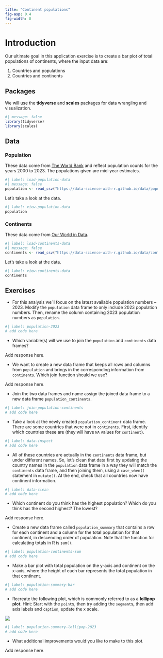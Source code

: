 ```yaml
---
title: "Continent populations"
fig-asp: 0.4
fig-width: 8
---
```


# Introduction

Our ultimate goal in this application exercise is to create a bar plot of total populations of continents, where the input data are:

1.  Countries and populations
2.  Countries and continents

## Packages

We will use the **tidyverse** and **scales** packages for data wrangling and visualization.

```r
#| message: false
library(tidyverse)
library(scales)
```

## Data

### Population

These data come from [The World Bank](https://databank.worldbank.org/reports.aspx?source=2&series=SP.POP.TOTL&country=#) and reflect population counts for the years 2000 to 2023.
The populations given are mid-year estimates.

```r
#| label: load-population-data
#| message: false
population <- read_csv("https://data-science-with-r.github.io/data/population.csv")
```

Let's take a look at the data.

```r
#| label: view-population-data
population
```

### Continents

These data come from [Our World in Data](https://ourworldindata.org/grapher/continents-according-to-our-world-in-data).

```r
#| label: load-continents-data
#| message: false
continents <- read_csv("https://data-science-with-r.github.io/data/continents.csv")
```

Let's take a look at the data.

```r
#| label: view-continents-data
continents
```

## Exercises

-   For this analysis we'll focus on the latest available population numbers -- 2023. Modify the `population` data frame to only include 2023 population numbers. Then, rename the column containing 2023 population numbers as `population`.

```r
#| label: population-2023
# add code here
```

-   Which variable(s) will we use to join the `population` and `continents` data frames?

Add response here.

-   We want to create a new data frame that keeps all rows and columns from `population` and brings in the corresponding information from `continents`. Which join function should we use?

Add response here.

-   Join the two data frames and name assign the joined data frame to a new data frame `population_continents`.

```r
#| label: join-population-continents
# add code here
```

-   Take a look at the newly created `population_continent` data frame. There are some countries that were not in `continents`. First, identify which countries these are (they will have `NA` values for `continent`).

```r
#| label: data-inspect
# add code here
```

-   All of these countries are actually in the `continents` data frame, but under different names. So, let's clean that data first by updating the country names in the `population` data frame in a way they will match the `continents` data frame, and then joining them, using a `case_when()` statement in `mutate()`. At the end, check that all countries now have continent information.

```r
#| label: data-clean
# add code here
```

-   Which continent do you think has the highest population? Which do you think has the second highest? The lowest?

Add response here.

-   Create a new data frame called `population_summary` that contains a row for each continent and a column for the total population for that continent, in descending order of population. Note that the function for calculating totals in R is `sum()`.

```r
#| label: population-continents-sum
# add code here
```

-   Make a bar plot with total population on the y-axis and continent on the x-axis, where the height of each bar represents the total population in that continent.

```r
#| label: population-summary-bar
# add code here
```

-   Recreate the following plot, which is commonly referred to as a **lollipop plot**. Hint: Start with the `point`s, then try adding the `segment`s, then add axis labels and `caption`, update the x scale.

![](https://data-science-with-r.github.io/images/population-summary-lollipop-2023.png)

```r
#| label: population-summary-lollipop-2023
# add code here
```

-   What additional improvements would you like to make to this plot.

Add response here.
